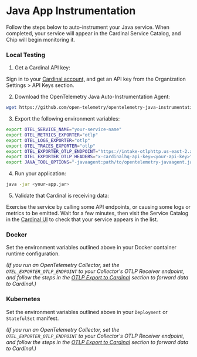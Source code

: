 # Java App Instrumentation

Follow the steps below to auto-instrument your Java service. When completed, your service will appear in the Cardinal Service Catalog, and Chip will begin monitoring it.

### Local Testing

1. Get a Cardinal API key:

Sign in to your [Cardinal account,](http://app.cardinalhq.io) and get an API key from the Organization Settings > API Keys section.

2. Download the OpenTelemetry Java Auto-Instrumentation Agent:

```sh copy
wget https://github.com/open-telemetry/opentelemetry-java-instrumentation/releases/latest/download/opentelemetry-javaagent.jar
```

3. Export the following environment variables:

```sh copy
export OTEL_SERVICE_NAME="your-service-name"
export OTEL_METRICS_EXPORTER="otlp"
export OTEL_LOGS_EXPORTER="otlp"
export OTEL_TRACES_EXPORTER="otlp"
export OTEL_EXPORTER_OTLP_ENDPOINT="https://intake-otlphttp.us-east-2.aws.cardinalhq.io"
export OTEL_EXPORTER_OTLP_HEADERS="x-cardinalhq-api-key=<your-api-key>"
export JAVA_TOOL_OPTIONS="-javaagent:path/to/opentelemetry-javaagent.jar"
```

4. Run your application:

```sh copy
java -jar <your-app.jar>
```

5. Validate that Cardinal is receiving data:

Exercise the service by calling some API endpoints, or causing some logs or metrics to be emitted. Wait for a few minutes, then visit the Service Catalog in the [Cardinal UI](http://app.cardinalhq.io) to check that your service appears in the list.

### Docker

Set the environment variables outlined above in your Docker container runtime configuration.

*(If you run an OpenTelemetry Collector, set the `OTEL_EXPORTER_OTLP_ENDPOINT` to your Collector's OTLP Receiver endpoint, and follow the steps in the [OTLP Export to Cardinal](/otel-collectors/export-to-cardinal) section to forward data to Cardinal.)*

### Kubernetes

Set the environment variables outlined above in your `Deployment` or `StatefulSet` manifest. 

*(If you run an OpenTelemetry Collector, set the `OTEL_EXPORTER_OTLP_ENDPOINT` to your Collector's OTLP Receiver endpoint, and follow the steps in the [OTLP Export to Cardinal](/otel-collectors/export-to-cardinal) section to forward data to Cardinal.)*
